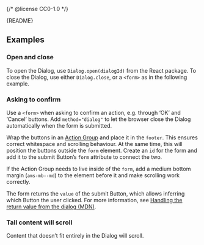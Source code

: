 {/* @license CC0-1.0 */}


<Meta of={DialogStories} />

<Markdown>{README}</Markdown>

<Primary />

<Controls />

## Examples

### Open and close

To open the Dialog, use `Dialog.open(dialogId)` from the React package.
To close the Dialog, use either `Dialog.close`, or a `<form>` as in the following example.

<Canvas of={DialogStories.OpenAndClose} />

### Asking to confirm

Use a `<form>` when asking to confirm an action, e.g. through ‘OK’ and ‘Cancel’ buttons.
Add `method="dialog"` to let the browser close the Dialog automatically when the form is submitted.

Wrap the buttons in an [Action Group](?path=/docs/components-buttons-action-group--docs) and place it in the `footer`.
This ensures correct whitespace and scrolling behaviour.
At the same time, this will position the buttons outside the `form` element.
Create an `id` for the form and add it to the submit Button’s `form` attribute to connect the two.

If the Action Group needs to live inside of the `form`, add a medium bottom margin (`ams-mb--md`) to the element before it and make scrolling work correctly.

The form returns the `value` of the submit Button, which allows inferring which Button the user clicked.
For more information, see [Handling the return value from the dialog (MDN)](https://developer.mozilla.org/en-US/docs/Web/HTML/Element/dialog#handling_the_return_value_from_the_dialog).

<Canvas of={DialogStories.AskingToConfirm} />

### Tall content will scroll

Content that doesn’t fit entirely in the Dialog will scroll.

<Canvas of={DialogStories.WithScrollbar} />
